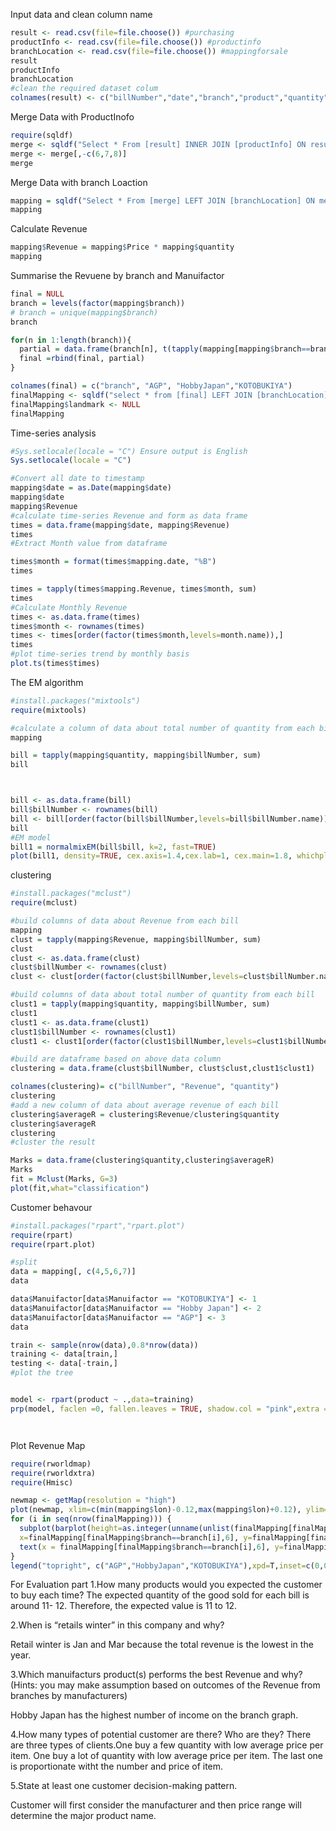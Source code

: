 
Input data and clean column name
```r
result <- read.csv(file=file.choose()) #purchasing
productInfo <- read.csv(file=file.choose()) #productinfo
branchLocation <- read.csv(file=file.choose()) #mappingforsale
result 
productInfo
branchLocation
#clean the required dataset colum
colnames(result) <- c("billNumber","date","branch","product","quantity")
```


Merge Data with ProductInofo
```r
require(sqldf)
merge <- sqldf("Select * From [result] INNER JOIN [productInfo] ON result.product = productinfo.'product.Name'")
merge <- merge[,-c(6,7,8)]
merge
```


Merge Data with branch Loaction
```r
mapping = sqldf("Select * From [merge] LEFT JOIN [branchLocation] ON merge.branch = branchLocation.landmark")
mapping
```

Calculate Revenue
```r
mapping$Revenue = mapping$Price * mapping$quantity
mapping
```

Summarise the Revuene by branch and Manuifactor
```r
final = NULL
branch = levels(factor(mapping$branch))
# branch = unique(mapping$branch)
branch

for(n in 1:length(branch)){
  partial = data.frame(branch[n], t(tapply(mapping[mapping$branch==branch[n],]$Revenue, mapping[mapping$branch==branch[n],]$Manuifactor, sum)))
  final =rbind(final, partial)
}

colnames(final) = c("branch", "AGP", "HobbyJapan","KOTOBUKIYA")
finalMapping <- sqldf("select * from [final] LEFT JOIN [branchLocation] ON final.branch = branchLocation.landmark")
finalMapping$landmark <- NULL
finalMapping

```

Time-series analysis
```r
#Sys.setlocale(locale = "C") Ensure output is English
Sys.setlocale(locale = "C")

#Convert all date to timestamp
mapping$date = as.Date(mapping$date)
mapping$date
mapping$Revenue
#calculate time-series Revenue and form as data frame
times = data.frame(mapping$date, mapping$Revenue)
times
#Extract Month value from dataframe

times$month = format(times$mapping.date, "%B")
times

times = tapply(times$mapping.Revenue, times$month, sum)
times
#Calculate Monthly Revenue
times <- as.data.frame(times)
times$month <- rownames(times)
times <- times[order(factor(times$month,levels=month.name)),]
times
#plot time-series trend by monthly basis
plot.ts(times$times)

```

The EM algorithm
```r
#install.packages("mixtools")
require(mixtools)

#calculate a column of data about total number of quantity from each bill
mapping

bill = tapply(mapping$quantity, mapping$billNumber, sum)
bill



bill <- as.data.frame(bill)
bill$billNumber <- rownames(bill)
bill <- bill[order(factor(bill$billNumber,levels=bill$billNumber.name)),]
bill
#EM model
bill1 = normalmixEM(bill$bill, k=2, fast=TRUE)
plot(bill1, density=TRUE, cex.axis=1.4,cex.lab=1, cex.main=1.8, whichplot=2, xlab2="Minutes",ask=FALSE)

```

clustering
```r
#install.packages("mclust")
require(mclust)

#build columns of data about Revenue from each bill
mapping
clust = tapply(mapping$Revenue, mapping$billNumber, sum)
clust
clust <- as.data.frame(clust)
clust$billNumber <- rownames(clust)
clust <- clust[order(factor(clust$billNumber,levels=clust$billNumber.name)),]

#build columns of data about total number of quantity from each bill
clust1 = tapply(mapping$quantity, mapping$billNumber, sum)
clust1
clust1 <- as.data.frame(clust1)
clust1$billNumber <- rownames(clust1)
clust1 <- clust1[order(factor(clust1$billNumber,levels=clust1$billNumber.name)),]

#build are dataframe based on above data column
clustering = data.frame(clust$billNumber, clust$clust,clust1$clust1)

colnames(clustering)= c("billNumber", "Revenue", "quantity")
clustering
#add a new column of data about average revenue of each bill
clustering$averageR = clustering$Revenue/clustering$quantity
clustering$averageR
clustering
#cluster the result

Marks = data.frame(clustering$quantity,clustering$averageR)
Marks
fit = Mclust(Marks, G=3)
plot(fit,what="classification")

```




Customer behavour
```r
#install.packages("rpart","rpart.plot")
require(rpart)
require(rpart.plot)

#split
data = mapping[, c(4,5,6,7)]
data

data$Manuifactor[data$Manuifactor == "KOTOBUKIYA"] <- 1
data$Manuifactor[data$Manuifactor == "Hobby Japan"] <- 2
data$Manuifactor[data$Manuifactor == "AGP"] <- 3
data

train <- sample(nrow(data),0.8*nrow(data))
training <- data[train,]
testing <- data[-train,]
#plot the tree


model <- rpart(product ~ .,data=training)
prp(model, faclen =0, fallen.leaves = TRUE, shadow.col = "pink",extra = 3)




```






Plot Revenue Map
```r
require(rworldmap)
require(rworldxtra)
require(Hmisc)

newmap <- getMap(resolution = "high")
plot(newmap, xlim=c(min(mapping$lon)-0.12,max(mapping$lon)+0.12), ylim=c(min(mapping$lat)-0.12,max(mapping$lat)+0.12),asp=1)
for (i in seq(nrow(finalMapping))) {
  subplot(barplot(height=as.integer(unname(unlist(finalMapping[finalMapping$branch==branch[i],c(2,3,4)]))), axes=F, col=rainbow(3)),
  x=finalMapping[finalMapping$branch==branch[i],6], y=finalMapping[finalMapping$branch==branch[i],5], size=c(.15, .15))
  text(x = finalMapping[finalMapping$branch==branch[i],6], y=finalMapping[finalMapping$branch==branch[i],5], branch[i],cex=.7,pos=1)
}
legend("topright", c("AGP","HobbyJapan","KOTOBUKIYA"),xpd=T,inset=c(0,0.5),col=rainbow(3),cex=0.6,bty = "n",lwd = 3)


```

For Evaluation part
1.How many products would you expected the customer to buy each time?
The expected quantity of the good sold for each bill is around 11- 12. Therefore, the expected value is 11 to 12.



2.When is “retails winter” in this company and why?

Retail winter is Jan and Mar because the total revenue is the lowest in the year. 


3.Which manuifacturs product(s) performs the best Revenue and why? (Hints: you may make assumption based on outcomes of the Revenue from branches by manufacturers)

Hobby Japan has the highest number of income on the branch graph.


4.How many types of potential customer are there? Who are they?
There are three types of clients.One buy a few quantity with low average price per item. One buy a lot of quantity with low average price per item. The last one is proportionate witht the number and price of item. 


5.State at least one customer decision-making pattern.


Customer will first consider the manufacturer and then price range will determine the major product name. 



